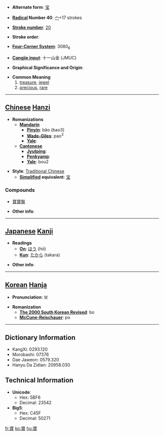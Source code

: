 * '''Alternate form''': [[宝]]

* '''[[Wiktionary:Chinese radical index| Radical]] Number 40''': [[Wiktionary:Chinese radical index 宀|宀]]+17 strokes

* '''[[Wiktionary:Chinese total strokes index|Stroke number]]''': [[Wiktionary:Chinese total strokes index 20|20]]

* '''Stroke order''': 

* '''[[Wiktionary:Chinese four corner index|Four-Corner System]]''': 3080<sub>6</sub>

* '''[[Wiktionary:Chinese Cangjie index|Cangjie input]]''': 十一山金 (JMUC)

* '''Graphical Significance and Origin''': 

* '''Common Meaning'''
*#[[treasure]], [[jewel]]
*# [[precious]], [[rare]]


----

== [[Chinese]] [[Hanzi]] ==

* '''Romanizations'''
** '''[[Mandarin]]'''
*** '''[[Pinyin]]''': bǎo (bao3)
*** '''[[Wade-Giles]]''': pao<sup>3</sup>
*** '''[[Yale]]''': 
** '''[[Cantonese]]'''
*** '''[[Jyutping]]''':
*** '''[[Penkyamp]]''': 
*** '''[[Yale]]''': bou2

* '''Style''': [[Traditional Chinese]] 
** '''[[Simplified Chinese|Simplified]] equivalent''': [[宝]]

===Compounds===
*[[寶寶盤]]

* '''Other info''': 

----

== [[Japanese]] [[Kanji]] ==

* '''Readings'''
** '''[[On]]''': [[ほう]] (hō)
** '''[[Kun]]''': [[たから]] (takara)

* '''Other info''':  

----

== [[Korean]] [[Hanja]] ==

* '''Pronunciation''': 보

* '''Romanization'''
** '''[[The 2000 South Korean Revised Romanization|The 2000 South Korean Revised]]''': bo
** '''[[McCune-Reischauer]]''': po

----

== Dictionary Information ==

* KangXi: 0293.120
* Morobashi: 07376
* Dae Jaweon: 0579.320
* Hanyu Da Zidian: 20958.030

== Technical Information ==

* '''Unicode''':
** Hex: 5BF6
** Decimal: 23542
* '''Big5''':
** Hex: C45F
** Decimal: 50271

[[fr:寶]]
[[ko:寶]]
[[hu:寶]]
